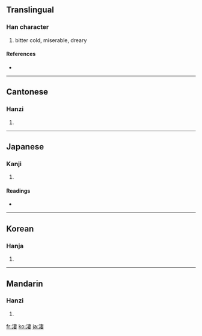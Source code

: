 {{see|凄}}
==Translingual==

===Han character===
{{Han char|rn=85|rad=水|as=08|sn=11|four=3514<sub>4</sub>|canj=水十中女 (EJLV)}}

# bitter cold, miserable, dreary

====References====
* {{Han ref|kx=0629.230|dkj=17635|dj=1031.150|hdz=31645.020|uh=6DD2|ud=28114|bh=B259|bd=45657}}

----

==Cantonese==

===Hanzi===
{{yue-hanzi|jyut=|y=chai1}}

# {{defn|Cantonese}}

----

==Japanese==

===Kanji===
{{ja-kanji|grade=|rs=水08}}

# {{defn|Japanese}}

====Readings====
* {{ja-readings|on=[[せい]] (sei), [[さい]] (sai)|kun=[[さむい]] (samui)}}

----

==Korean==

===Hanja===
{{ko-hanja|hangeul=처|eumhun=|rv=cheo|mr=ch'ŏ|y=che}}

# {{defn|Korean}}

----

==Mandarin==

===Hanzi===
{{cmn-hanzi|pin=[[chuò]] ([[chuo4]]), [[qī]] ([[qi1]]), [[zhào]] ([[zhao4]]), [[zhuō]] ([[zhuo1]])|wg=ch'o<sup>4</sup>, ch'i<sup>1</sup>, chao<sup>4</sup>, cho<sup>1</sup>}}

# {{defn|Mandarin}}

[[fr:淒]]
[[ko:淒]]
[[ja:淒]]